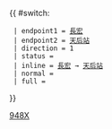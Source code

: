{{Error|錯誤：此模板已停用。請見[[Template:HK Bus Route Cross Harbour/doc]]。}}{{ #switch: {{{format|}}}
  | endpoint1 = [[長宏巴士總站|長宏]]
  | endpoint2 = [[天后站公共運輸交匯處|天后站]]
  | direction = 1
  | status = {{HK Bus Status|M}}
  | inline = [[長宏巴士總站|長宏]] → [[天后站公共運輸交匯處|天后站]]
  | normal =
  | full =
}}<noinclude>[[Category:過海隧道巴士路線模板|948X]]</noinclude>